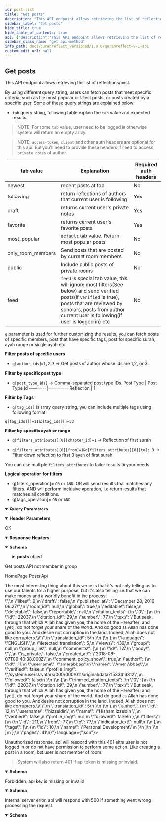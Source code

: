 ```yaml
---
id: post-list
title: "Get posts"
description: "This API endpoint allows retrieving the list of reflections/post."
sidebar_label: "Get posts"
hide_title: true
hide_table_of_contents: true
api: {"description":"This API endpoint allows retrieving the list of reflections/post.\n \nBy using different query string, users can fetch posts that meet specific criteria, such as the most popular or latest posts, or posts created by a specific user. Some of these query strings are explained below:\n\n\n- `tab` query string, following table explain the `tab` value and expected results. \n\n> NOTE: For some `tab` value, user need to be logged in otherwise system will return an empty array. \n\n> NOTE: `access-token`, `client` and other auth headers are optional for this api. But you'll need to provide these headers if need to access `private notes` of author.\n \n tab value | Explanation | Required auth headers\n---------|----------|---------\n newest  | recent posts at top | No\n following | return reflections of authors that current user is following | Yes\n draft | returns current user's private notes | Yes\n favorite | returns current user's favorite posts | Yes\n most_popular | `default` tab value. Return most popular posts | No \n only_room_members | Send posts that are posted by current room members | No\n public | Include public posts of private rooms | No\n feed | `feed` is special tab value, this will ignore most filters(See below) and send verified posts(if `verified` is true), posts that are reviewed by scholars, posts from author current user is following(if user is logged in) etc | No \n \n`q` parameter is used for further customizing the results, you can fetch posts of specific members, post that have specific tags, post for specific surah, ayah range or single ayah etc. \n\n**Filter posts of specific users**\n- `q[author_ids]=1,2,3` => Get posts of author whose ids are 1,2, or 3.\n\n**Filter by specific post type**\n- `q[post_type_ids]` -> Comma-separated post type IDs.\nPost Type | Post Type Id\n---------|----------\n Reflection  | 1\n\n**Filter by Tags**\n- `q[tag_ids]` is array query string, you can include multiple tags using following format:\n\n`q[tag_ids][]=11&q[tag_ids][]=33`\n\n**Filter by specific ayah or range**\n- `q[filters_attributes][0][chapter_id]=1` -> Reflection of first surah\n\n- `q[filters_attributes][0][from]=1&q[filters_attributes][0][to]: 3` -> Filter down reflection to first 3 ayah of first surah\n\nYou can use multiple `filters_attributes` to tailor results to your needs.\n\n**Logical operation for filters**\n- q[filters_operation]= `OR` or `AND`. OR will send results that matches any filters. AND will perform inclusive operation, i.e return results that matches all conditions.\n- q[tags_operation]= `OR` or `AND`\n","parameters":[{"name":"access-token","in":"header","schema":{"type":"string"},"description":"user access token"},{"name":"client","in":"header","schema":{"type":"string"},"description":"client access token"},{"name":"expiry","in":"header","schema":{"type":"string"},"example":"1531315250","description":"timestamp of token expiry"},{"name":"token-type","in":"header","schema":{"type":"string"},"example":"Bearer","description":"access token type"},{"name":"uid","in":"header","schema":{"type":"string"},"example":"user@quranreflect.com","description":"user uid"},{"name":"client_auth_token","in":"query","required":true,"schema":{"type":"string"},"description":"Client API token"},{"schema":{"type":"boolean","default":"false"},"in":"query","name":"verified","description":"If `true` system will send verified reflections"},{"schema":{"type":"string","default":"en"},"in":"query","name":"lang","description":"Comma separated list of iso codes of languages, use this if you want to fetch posts in specific language."},{"schema":{"type":"string"},"in":"query","name":"updated_since","description":"Get posts that are updated after given date"},{"schema":{"type":"boolean","default":"false"},"in":"query","name":"exact_ayah","description":"Get post for exact ayah, normally system will include posts for ayah range"},{"schema":{"type":"boolean"},"in":"query","name":"within_range","description":"Get posts for ayahs that are within give filter range"},{"schema":{"type":"string"},"in":"query","name":"q","description":"See above description "},{"schema":{"type":"boolean"},"in":"query","name":"scholar","description":"Include scholars post"},{"schema":{"type":"boolean"},"in":"query","name":"student","description":"Include student of knowledge member's post"},{"schema":{"type":"boolean"},"in":"query","name":"verified","description":"shortcut if you need posts from scholars and student of knowledge members"},{"schema":{"type":"string","enum":["newest","following","draft","favorite","most_popular","only_room_members","public","feed"]},"in":"query","name":"tab","description":"see description about tab above"}],"responses":{"200":{"description":"OK","headers":{},"content":{"application/json":{"schema":{"type":"object","properties":{"posts":{"type":"object","properties":{"posts":{"type":"array","items":{"type":"object","x-examples":{"Example 1":{"id":442,"body":"i love #allah and #quran","likes":0,"draft":false,"published_at":"June 25, 2018 19:26","room_id":null,"global":true,"editable":true,"deletable":true,"reportable":false,"estimated_reading_time":55018.9,"citation_texts":{"0":[{"id":12480,"citation_id":3,"number":1,"text":"بسم الله الرحمن الرحيم الم","translation_id":1}],"1":[{"id":13149,"citation_id":6,"number":8,"text":"يا أيها الذين آمنوا كونوا قوامين لله شهداء بالقسط ولا يجرمنكم شنآن قوم على ألا تعدلوا اعدلوا هو أقرب للتقوى واتقوا الله إن الله خبير بما تعملون","translation_id":1},{"id":13150,"citation_id":6,"number":9,"text":"وعد الله الذين آمنوا وعملوا الصالحات لهم مغفرة وأجر عظيم","translation_id":1},{"id":13151,"citation_id":6,"number":10,"text":"والذين كفروا وكذبوا بآياتنا أولئك أصحاب الجحيم","translation_id":1},{"id":13152,"citation_id":6,"number":11,"text":"يا أيها الذين آمنوا اذكروا نعمت الله عليكم إذ هم قوم أن يبسطوا إليكم أيديهم فكف أيديهم عنكم واتقوا الله وعلى الله فليتوكل المؤمنون","translation_id":1}]},"language":"ARABIC","detected_translation":1,"views":0,"group":null,"group_link":null,"comments":[],"liked":false,"author":{"id":4,"username":"amerabbas","name":"Amer","verified":false,"profile_img":"/avatar/150/16a085/AMER"},"filters":[{"id":356,"from":null,"to":null,"indicator_text":"surah-3"},{"id":357,"from":1,"to":1,"indicator_text":"surah-2-1"},{"id":358,"from":8,"to":11,"indicator_text":"surah-5-8:11"}],"tags":[{"id":5,"name":"Zohd"},{"id":17,"name":"Allah"},{"id":25,"name":"quran"}]}},"title":"Post","description":"Post/Reflection model","properties":{"id":{"type":"integer","description":"The ID of the post."},"body":{"type":"string","description":"the post text\n"},"likes":{"type":"integer","description":"The number of likes."},"draft":{"type":"boolean","description":"Whether the post should be publicly viewed or not."},"published_at":{"type":"string","description":"The date the post was published at. Format of the date is `MMMM dd, yyyy HH:mm`"},"room_id":{"nullable":true},"global":{"type":"boolean","description":"Whether the post is global or not. A post inside a room can be set to global and becomes visible to everyone."},"editable":{"type":"boolean","description":"Whether the post is editable or not. It will be `true` if the post belongs to the current user."},"deletable":{"type":"boolean","description":"Whether the post is deletable or not. It will be `true` if the post belongs to the current user."},"reportable":{"type":"boolean","description":"Whether the current user can report the post or not."},"citation_texts":{"type":"array","items":{"type":"object","x-examples":{"Example 1":{"id":13,"text":"˹Remember˺ when Joseph said to his father, “O my dear father! Indeed I dreamt of eleven stars, and the sun, and the moon—I saw them prostrating to me!” - Joseph/4","translated_name":"Joseph","from":4,"to":4,"translation_id":5,"klass":"Citation"}},"title":"Citation","description":"QuranReflect Translation/Citation model.","properties":{"id":{"type":"integer"},"text":{"type":"string","description":"translation text"},"translated_name":{"type":"string","description":"name of the translation"},"from":{"type":"integer","description":"from ayah number"},"to":{"type":"integer","description":"to ayah number"},"translation_id":{"type":"integer"}}}},"language":{"type":"string","description":"The language of the post."},"detected_translation":{"type":"integer"},"views":{"type":"integer","description":"The number of views."},"group":{"nullable":true},"group_link":{"nullable":true},"comments":{"type":"array","items":{"type":"object"}},"liked":{"type":"boolean"},"author":{"type":"object","properties":{"id":{"type":"integer"},"username":{"type":"string"},"name":{"type":"string"},"verified":{"type":"boolean"},"profile_img":{"type":"string"}}},"filters":{"type":"array","items":{"type":"object","properties":{"id":{"type":"integer"},"from":{"type":"integer","nullable":true},"to":{"type":"integer","nullable":true},"indicator_text":{"type":"string"}}}},"tags":{"type":"array","items":{"title":"Tag","x-stoplight":{"id":"5nld22q7fx12x"},"type":"object","description":"QuranReflect Tag model.","properties":{"id":{"type":"integer"},"name":{"type":"string","description":"the #tag"}},"x-examples":{"Example 1":{"id":1,"name":"Quran"}}}},"estimated_reading_time":{"type":"number","example":55018.9,"default":0,"format":"float","description":"The average time it takes to read the post"}}}}}}}},"examples":{"example-0":{"summary":"Get posts API not member in group","value":{"success":false,"message":"You are not member of this group!"}},"example-2":{"summary":"HomePage Posts Api","value":{"posts":{"posts":[{"id":8,"body":"<div>The most interesting thing about this verse is that it's not only telling us to use our talents for a higher purpose, but it's also telling &nbsp;us that we can make money and a worldly benefit in the process.</div>","likes":9,"draft":false,"published_at":"December 28, 2016 06:27","room_id":null,"global":true,"editable":false,"deletable":false,"reportable":null,"citation_texts":{"0":[{"id":22037,"citation_id":29,"number":77,"text":"But seek, through that which Allah has given you, the home of the Hereafter; and [yet], do not forget your share of the world. And do good as Allah has done good to you. And desire not corruption in the land. Indeed, Allah does not like corrupters.\"","translation_id":5}]},"language":"ENGLISH","detected_translation":5,"views":439,"group":null,"group_link":null,"comments":[{"id":127,"body":"","is_private":false,"created_at":"2018-08-07T09:40:38.000Z","comment_policy_show":true,"author":{"id":11,"username":"amerabbas","name":"Amer Abbas","verified":false,"profile_img":"/system/users/avatars/000/000/011/original/data?1533416312","followed":false}}],"trimmed_citation_texts":{"0":[{"id":22037,"citation_id":29,"number":77,"text":"But seek, through that which Allah has given you, the home of the Hereafter; and [yet], do not forget your share of the world. And do good as Allah has done good to you. And desire not corruption in the land. Indeed, Allah does not like corrupters.\"","translation_id":5}]},"author":{"id":12,"username":"hizzeldin","name":"Hisham Izzeldin ","verified":false,"profile_img":null,"followed":false},"filters":[{"id":211,"from":77,"to":77,"indicator_text":null}],"tags":[{"id":10,"name":"Personal Development"}]}]},"pages":41}}}}}},"401":{"description":"Unauthorized response, api will respond with this 401 eithr user is not logged in or do not have permission to perform some action. Like creating a post in a room, but user is not member of room.\n\n> System will also return 401 if api token is missing or invlaid.","content":{"application/json":{"schema":{"type":"object","x-examples":{"Example 1":{"errors":["You need to sign in or sign up before continuing."]}},"properties":{"errors":{"type":"array","items":{"type":"string"}},"status":{"type":"integer","default":401},"success":{"type":"boolean","default":false}}},"examples":{"not logged in":{"value":{"errors":["You need to sign in or sign up before continuing."],"success":false}},"missing or invalid api key":{"value":{"message":"You don't have permission!","status":401,"success":false}}}}}},"403":{"description":"Forbidden, api key is missing or invalid","content":{"application/json":{"schema":{"type":"object","properties":{"success":{"type":"boolean","default":false},"message":{"type":"string"},"status":{"type":"integer","default":401}}},"examples":{"Example 1":{"value":{"success":false,"message":"You don't have permission!"}}}}}},"500":{"description":"Internal server error, api will respond with 500 if something went wrong processing the request.","content":{"application/json":{"schema":{"type":"object","properties":{"success":{"type":"boolean","default":false},"message":{"type":"string","default":"internal server error","description":"error message"}},"required":["success","message"]}}}}},"tags":["Posts"],"operationId":"post-list","method":"get","path":"/v1/posts","servers":[{"url":"https://quranreflect.com","description":"Production"}],"securitySchemes":{"apikey":{"name":"client_auth_token","type":"apiKey","in":"query"}},"info":{"title":"QuranReflect V1 API","description":"QuranReflect V1 APIs allows your app to interact with https://quranreflect.com resources. \n\n ## Getting started \n\n Our APIs are not public and require an API key. Please contact us via email `amer@qreflect.com` to get yours. \n\n ## User-specific APIs  \n\n All user-specific APIs (For example [Creating a post](/docs/quranreflect_versioned/quranreflect-v-1-api)) require the following headers:  \n\n - `access-token` the user access token, this token can be changed with every request. \n\n - `token-type`  value should always be `Bearer`. \n\n - `client` the client token, this too can be changed with every request. \n\n - `expiry` unix timestamp (in seconds) to indicate when access token will expire. \n\n - `uid` user's unique identifier. \n\n - `Authorization`: complete authorization header. Sample value `Bearer eyJhY2Nlc3MtdG9rZW4iOiJ4cjBrb3g1eXdVM3JrelVMZjhVUzlBIiwidG9rZW4tdHlwZSI6IkJlYXJlciIsImNsaWVudCI6IkpQeFJCRTloVmRBbDlTX1BVdEhJN2ciLCJleHBpcnkiOiIxNzA1OTQwNTQ3IiwidWlkIjoiYW1lci5hYmJhc0BtYWlsaW5hdG9yLmNvbSJ9`. \n\n The values of `access-token`, `client`, `expiry`, and `uid` headers will be returned in the response of [User Sign in API](/docs/quranreflect_versioned/user-signin).","version":"1.0.0"},"postman":{"name":"Get posts","description":{"content":"This API endpoint allows retrieving the list of reflections/post.\n \nBy using different query string, users can fetch posts that meet specific criteria, such as the most popular or latest posts, or posts created by a specific user. Some of these query strings are explained below:\n\n\n- `tab` query string, following table explain the `tab` value and expected results. \n\n> NOTE: For some `tab` value, user need to be logged in otherwise system will return an empty array. \n\n> NOTE: `access-token`, `client` and other auth headers are optional for this api. But you'll need to provide these headers if need to access `private notes` of author.\n \n tab value | Explanation | Required auth headers\n---------|----------|---------\n newest  | recent posts at top | No\n following | return reflections of authors that current user is following | Yes\n draft | returns current user's private notes | Yes\n favorite | returns current user's favorite posts | Yes\n most_popular | `default` tab value. Return most popular posts | No \n only_room_members | Send posts that are posted by current room members | No\n public | Include public posts of private rooms | No\n feed | `feed` is special tab value, this will ignore most filters(See below) and send verified posts(if `verified` is true), posts that are reviewed by scholars, posts from author current user is following(if user is logged in) etc | No \n \n`q` parameter is used for further customizing the results, you can fetch posts of specific members, post that have specific tags, post for specific surah, ayah range or single ayah etc. \n\n**Filter posts of specific users**\n- `q[author_ids]=1,2,3` => Get posts of author whose ids are 1,2, or 3.\n\n**Filter by specific post type**\n- `q[post_type_ids]` -> Comma-separated post type IDs.\nPost Type | Post Type Id\n---------|----------\n Reflection  | 1\n\n**Filter by Tags**\n- `q[tag_ids]` is array query string, you can include multiple tags using following format:\n\n`q[tag_ids][]=11&q[tag_ids][]=33`\n\n**Filter by specific ayah or range**\n- `q[filters_attributes][0][chapter_id]=1` -> Reflection of first surah\n\n- `q[filters_attributes][0][from]=1&q[filters_attributes][0][to]: 3` -> Filter down reflection to first 3 ayah of first surah\n\nYou can use multiple `filters_attributes` to tailor results to your needs.\n\n**Logical operation for filters**\n- q[filters_operation]= `OR` or `AND`. OR will send results that matches any filters. AND will perform inclusive operation, i.e return results that matches all conditions.\n- q[tags_operation]= `OR` or `AND`\n","type":"text/plain"},"url":{"path":["v1","posts"],"host":["{{baseUrl}}"],"query":[{"disabled":false,"description":{"content":"(Required) Client API token","type":"text/plain"},"key":"client_auth_token","value":""},{"disabled":false,"description":{"content":"If `true` system will send verified reflections","type":"text/plain"},"key":"verified","value":""},{"disabled":false,"description":{"content":"Comma separated list of iso codes of languages, use this if you want to fetch posts in specific language.","type":"text/plain"},"key":"lang","value":""},{"disabled":false,"description":{"content":"Get posts that are updated after given date","type":"text/plain"},"key":"updated_since","value":""},{"disabled":false,"description":{"content":"Get post for exact ayah, normally system will include posts for ayah range","type":"text/plain"},"key":"exact_ayah","value":""},{"disabled":false,"description":{"content":"Get posts for ayahs that are within give filter range","type":"text/plain"},"key":"within_range","value":""},{"disabled":false,"description":{"content":"See above description ","type":"text/plain"},"key":"q","value":""},{"disabled":false,"description":{"content":"Include scholars post","type":"text/plain"},"key":"scholar","value":""},{"disabled":false,"description":{"content":"Include student of knowledge member's post","type":"text/plain"},"key":"student","value":""},{"disabled":false,"description":{"content":"shortcut if you need posts from scholars and student of knowledge members","type":"text/plain"},"key":"verified","value":""},{"disabled":false,"description":{"content":"see description about tab above","type":"text/plain"},"key":"tab","value":""}],"variable":[]},"header":[{"disabled":false,"description":{"content":"user access token","type":"text/plain"},"key":"access-token","value":""},{"disabled":false,"description":{"content":"client access token","type":"text/plain"},"key":"client","value":""},{"disabled":false,"description":{"content":"timestamp of token expiry","type":"text/plain"},"key":"expiry","value":""},{"disabled":false,"description":{"content":"access token type","type":"text/plain"},"key":"token-type","value":""},{"disabled":false,"description":{"content":"user uid","type":"text/plain"},"key":"uid","value":""},{"key":"Accept","value":"application/json"}],"method":"GET"}}
sidebar_class_name: "get api-method"
info_path: docs/quranreflect_versioned/1.0.0/quranreflect-v-1-api
custom_edit_url: null
---
```



## Get posts



This API endpoint allows retrieving the list of reflections/post.
 
By using different query string, users can fetch posts that meet specific criteria, such as the most popular or latest posts, or posts created by a specific user. Some of these query strings are explained below:


- `tab` query string, following table explain the `tab` value and expected results. 

> NOTE: For some `tab` value, user need to be logged in otherwise system will return an empty array. 

> NOTE: `access-token`, `client` and other auth headers are optional for this api. But you'll need to provide these headers if need to access `private notes` of author.
 
 tab value | Explanation | Required auth headers
---------|----------|---------
 newest  | recent posts at top | No
 following | return reflections of authors that current user is following | Yes
 draft | returns current user's private notes | Yes
 favorite | returns current user's favorite posts | Yes
 most_popular | `default` tab value. Return most popular posts | No 
 only_room_members | Send posts that are posted by current room members | No
 public | Include public posts of private rooms | No
 feed | `feed` is special tab value, this will ignore most filters(See below) and send verified posts(if `verified` is true), posts that are reviewed by scholars, posts from author current user is following(if user is logged in) etc | No 
 
`q` parameter is used for further customizing the results, you can fetch posts of specific members, post that have specific tags, post for specific surah, ayah range or single ayah etc. 

**Filter posts of specific users**
- `q[author_ids]=1,2,3` =\> Get posts of author whose ids are 1,2, or 3.

**Filter by specific post type**
- `q[post_type_ids]` -\> Comma-separated post type IDs.
Post Type | Post Type Id
---------|----------
 Reflection  | 1

**Filter by Tags**
- `q[tag_ids]` is array query string, you can include multiple tags using following format:

`q[tag_ids][]=11&q[tag_ids][]=33`

**Filter by specific ayah or range**
- `q[filters_attributes][0][chapter_id]=1` -\> Reflection of first surah

- `q[filters_attributes][0][from]=1&q[filters_attributes][0][to]: 3` -\> Filter down reflection to first 3 ayah of first surah

You can use multiple `filters_attributes` to tailor results to your needs.

**Logical operation for filters**
- q[filters_operation]= `OR` or `AND`. OR will send results that matches any filters. AND will perform inclusive operation, i.e return results that matches all conditions.
- q[tags_operation]= `OR` or `AND`


<details style={{"marginBottom":"1rem"}} data-collapsed={false} open={true}><summary style={{}}><strong>Query Parameters</strong></summary><div><ul><ParamsItem className={"paramsItem"} param={{"name":"client_auth_token","in":"query","required":true,"schema":{"type":"string"},"description":"Client API token"}}></ParamsItem><ParamsItem className={"paramsItem"} param={{"schema":{"type":"boolean","default":"false"},"in":"query","name":"verified","description":"If `true` system will send verified reflections"}}></ParamsItem><ParamsItem className={"paramsItem"} param={{"schema":{"type":"string","default":"en"},"in":"query","name":"lang","description":"Comma separated list of iso codes of languages, use this if you want to fetch posts in specific language."}}></ParamsItem><ParamsItem className={"paramsItem"} param={{"schema":{"type":"string"},"in":"query","name":"updated_since","description":"Get posts that are updated after given date"}}></ParamsItem><ParamsItem className={"paramsItem"} param={{"schema":{"type":"boolean","default":"false"},"in":"query","name":"exact_ayah","description":"Get post for exact ayah, normally system will include posts for ayah range"}}></ParamsItem><ParamsItem className={"paramsItem"} param={{"schema":{"type":"boolean"},"in":"query","name":"within_range","description":"Get posts for ayahs that are within give filter range"}}></ParamsItem><ParamsItem className={"paramsItem"} param={{"schema":{"type":"string"},"in":"query","name":"q","description":"See above description "}}></ParamsItem><ParamsItem className={"paramsItem"} param={{"schema":{"type":"boolean"},"in":"query","name":"scholar","description":"Include scholars post"}}></ParamsItem><ParamsItem className={"paramsItem"} param={{"schema":{"type":"boolean"},"in":"query","name":"student","description":"Include student of knowledge member's post"}}></ParamsItem><ParamsItem className={"paramsItem"} param={{"schema":{"type":"boolean"},"in":"query","name":"verified","description":"shortcut if you need posts from scholars and student of knowledge members"}}></ParamsItem><ParamsItem className={"paramsItem"} param={{"schema":{"type":"string","enum":["newest","following","draft","favorite","most_popular","only_room_members","public","feed"]},"in":"query","name":"tab","description":"see description about tab above"}}></ParamsItem></ul></div></details><details style={{"marginBottom":"1rem"}} data-collapsed={false} open={true}><summary style={{}}><strong>Header Parameters</strong></summary><div><ul><ParamsItem className={"paramsItem"} param={{"name":"access-token","in":"header","schema":{"type":"string"},"description":"user access token"}}></ParamsItem><ParamsItem className={"paramsItem"} param={{"name":"client","in":"header","schema":{"type":"string"},"description":"client access token"}}></ParamsItem><ParamsItem className={"paramsItem"} param={{"name":"expiry","in":"header","schema":{"type":"string"},"example":"1531315250","description":"timestamp of token expiry"}}></ParamsItem><ParamsItem className={"paramsItem"} param={{"name":"token-type","in":"header","schema":{"type":"string"},"example":"Bearer","description":"access token type"}}></ParamsItem><ParamsItem className={"paramsItem"} param={{"name":"uid","in":"header","schema":{"type":"string"},"example":"user@quranreflect.com","description":"user uid"}}></ParamsItem></ul></div></details><div><ApiTabs><TabItem label={"200"} value={"200"}><div>

OK

</div><details style={{"textAlign":"left","marginBottom":"1rem"}} data-collaposed={true} open={false}><summary style={{}}><strong>Response Headers</strong></summary><ul style={{"marginLeft":"1rem"}}></ul></details><div><MimeTabs schemaType={"response"}><TabItem label={"application/json"} value={"application/json"}><SchemaTabs><TabItem label={"Schema"} value={"Schema"}><details style={{}} data-collapsed={false} open={true}><summary style={{"textAlign":"left"}}><strong>Schema</strong></summary><div style={{"textAlign":"left","marginLeft":"1rem"}}></div><ul style={{"marginLeft":"1rem"}}><SchemaItem collapsible={true} className={"schemaItem"}><details style={{}}><summary style={{}}><strong>posts</strong><span style={{"opacity":"0.6"}}> object</span></summary><div style={{"marginLeft":"1rem"}}><SchemaItem collapsible={true} className={"schemaItem"}><details style={{}}><summary style={{}}><strong>posts</strong><span style={{"opacity":"0.6"}}> object[]</span></summary><div style={{"marginLeft":"1rem"}}><li><div style={{"fontSize":"var(--ifm-code-font-size)","opacity":"0.6","marginLeft":"-.5rem","paddingBottom":".5rem"}}>Array [</div></li><SchemaItem collapsible={false} name={"id"} required={false} schemaName={"integer"} qualifierMessage={undefined} schema={{"type":"integer","description":"The ID of the post."}}></SchemaItem><SchemaItem collapsible={false} name={"body"} required={false} schemaName={"string"} qualifierMessage={undefined} schema={{"type":"string","description":"the post text\n"}}></SchemaItem><SchemaItem collapsible={false} name={"likes"} required={false} schemaName={"integer"} qualifierMessage={undefined} schema={{"type":"integer","description":"The number of likes."}}></SchemaItem><SchemaItem collapsible={false} name={"draft"} required={false} schemaName={"boolean"} qualifierMessage={undefined} schema={{"type":"boolean","description":"Whether the post should be publicly viewed or not."}}></SchemaItem><SchemaItem collapsible={false} name={"published_at"} required={false} schemaName={"string"} qualifierMessage={undefined} schema={{"type":"string","description":"The date the post was published at. Format of the date is `MMMM dd, yyyy HH:mm`"}}></SchemaItem><SchemaItem collapsible={false} name={"room_id"} required={false} schemaName={""} qualifierMessage={undefined} schema={{"nullable":true}}></SchemaItem><SchemaItem collapsible={false} name={"global"} required={false} schemaName={"boolean"} qualifierMessage={undefined} schema={{"type":"boolean","description":"Whether the post is global or not. A post inside a room can be set to global and becomes visible to everyone."}}></SchemaItem><SchemaItem collapsible={false} name={"editable"} required={false} schemaName={"boolean"} qualifierMessage={undefined} schema={{"type":"boolean","description":"Whether the post is editable or not. It will be `true` if the post belongs to the current user."}}></SchemaItem><SchemaItem collapsible={false} name={"deletable"} required={false} schemaName={"boolean"} qualifierMessage={undefined} schema={{"type":"boolean","description":"Whether the post is deletable or not. It will be `true` if the post belongs to the current user."}}></SchemaItem><SchemaItem collapsible={false} name={"reportable"} required={false} schemaName={"boolean"} qualifierMessage={undefined} schema={{"type":"boolean","description":"Whether the current user can report the post or not."}}></SchemaItem><SchemaItem collapsible={true} className={"schemaItem"}><details style={{}}><summary style={{}}><strong>citation_texts</strong><span style={{"opacity":"0.6"}}> object[]</span></summary><div style={{"marginLeft":"1rem"}}><li><div style={{"fontSize":"var(--ifm-code-font-size)","opacity":"0.6","marginLeft":"-.5rem","paddingBottom":".5rem"}}>Array [</div></li><SchemaItem collapsible={false} name={"id"} required={false} schemaName={"integer"} qualifierMessage={undefined} schema={{"type":"integer"}}></SchemaItem><SchemaItem collapsible={false} name={"text"} required={false} schemaName={"string"} qualifierMessage={undefined} schema={{"type":"string","description":"translation text"}}></SchemaItem><SchemaItem collapsible={false} name={"translated_name"} required={false} schemaName={"string"} qualifierMessage={undefined} schema={{"type":"string","description":"name of the translation"}}></SchemaItem><SchemaItem collapsible={false} name={"from"} required={false} schemaName={"integer"} qualifierMessage={undefined} schema={{"type":"integer","description":"from ayah number"}}></SchemaItem><SchemaItem collapsible={false} name={"to"} required={false} schemaName={"integer"} qualifierMessage={undefined} schema={{"type":"integer","description":"to ayah number"}}></SchemaItem><SchemaItem collapsible={false} name={"translation_id"} required={false} schemaName={"integer"} qualifierMessage={undefined} schema={{"type":"integer"}}></SchemaItem><li><div style={{"fontSize":"var(--ifm-code-font-size)","opacity":"0.6","marginLeft":"-.5rem"}}>]</div></li></div></details></SchemaItem><SchemaItem collapsible={false} name={"language"} required={false} schemaName={"string"} qualifierMessage={undefined} schema={{"type":"string","description":"The language of the post."}}></SchemaItem><SchemaItem collapsible={false} name={"detected_translation"} required={false} schemaName={"integer"} qualifierMessage={undefined} schema={{"type":"integer"}}></SchemaItem><SchemaItem collapsible={false} name={"views"} required={false} schemaName={"integer"} qualifierMessage={undefined} schema={{"type":"integer","description":"The number of views."}}></SchemaItem><SchemaItem collapsible={false} name={"group"} required={false} schemaName={""} qualifierMessage={undefined} schema={{"nullable":true}}></SchemaItem><SchemaItem collapsible={false} name={"group_link"} required={false} schemaName={""} qualifierMessage={undefined} schema={{"nullable":true}}></SchemaItem><SchemaItem collapsible={false} name={"comments"} required={false} schemaName={"object[]"} qualifierMessage={undefined} schema={{"type":"array","items":{"type":"object"}}}></SchemaItem><SchemaItem collapsible={false} name={"liked"} required={false} schemaName={"boolean"} qualifierMessage={undefined} schema={{"type":"boolean"}}></SchemaItem><SchemaItem collapsible={true} className={"schemaItem"}><details style={{}}><summary style={{}}><strong>author</strong><span style={{"opacity":"0.6"}}> object</span></summary><div style={{"marginLeft":"1rem"}}><SchemaItem collapsible={false} name={"id"} required={false} schemaName={"integer"} qualifierMessage={undefined} schema={{"type":"integer"}}></SchemaItem><SchemaItem collapsible={false} name={"username"} required={false} schemaName={"string"} qualifierMessage={undefined} schema={{"type":"string"}}></SchemaItem><SchemaItem collapsible={false} name={"name"} required={false} schemaName={"string"} qualifierMessage={undefined} schema={{"type":"string"}}></SchemaItem><SchemaItem collapsible={false} name={"verified"} required={false} schemaName={"boolean"} qualifierMessage={undefined} schema={{"type":"boolean"}}></SchemaItem><SchemaItem collapsible={false} name={"profile_img"} required={false} schemaName={"string"} qualifierMessage={undefined} schema={{"type":"string"}}></SchemaItem></div></details></SchemaItem><SchemaItem collapsible={true} className={"schemaItem"}><details style={{}}><summary style={{}}><strong>filters</strong><span style={{"opacity":"0.6"}}> object[]</span></summary><div style={{"marginLeft":"1rem"}}><li><div style={{"fontSize":"var(--ifm-code-font-size)","opacity":"0.6","marginLeft":"-.5rem","paddingBottom":".5rem"}}>Array [</div></li><SchemaItem collapsible={false} name={"id"} required={false} schemaName={"integer"} qualifierMessage={undefined} schema={{"type":"integer"}}></SchemaItem><SchemaItem collapsible={false} name={"from"} required={false} schemaName={"integer"} qualifierMessage={undefined} schema={{"type":"integer","nullable":true}}></SchemaItem><SchemaItem collapsible={false} name={"to"} required={false} schemaName={"integer"} qualifierMessage={undefined} schema={{"type":"integer","nullable":true}}></SchemaItem><SchemaItem collapsible={false} name={"indicator_text"} required={false} schemaName={"string"} qualifierMessage={undefined} schema={{"type":"string"}}></SchemaItem><li><div style={{"fontSize":"var(--ifm-code-font-size)","opacity":"0.6","marginLeft":"-.5rem"}}>]</div></li></div></details></SchemaItem><SchemaItem collapsible={true} className={"schemaItem"}><details style={{}}><summary style={{}}><strong>tags</strong><span style={{"opacity":"0.6"}}> object[]</span></summary><div style={{"marginLeft":"1rem"}}><li><div style={{"fontSize":"var(--ifm-code-font-size)","opacity":"0.6","marginLeft":"-.5rem","paddingBottom":".5rem"}}>Array [</div></li><SchemaItem collapsible={false} name={"id"} required={false} schemaName={"integer"} qualifierMessage={undefined} schema={{"type":"integer"}}></SchemaItem><SchemaItem collapsible={false} name={"name"} required={false} schemaName={"string"} qualifierMessage={undefined} schema={{"type":"string","description":"the #tag"}}></SchemaItem><li><div style={{"fontSize":"var(--ifm-code-font-size)","opacity":"0.6","marginLeft":"-.5rem"}}>]</div></li></div></details></SchemaItem><SchemaItem collapsible={false} name={"estimated_reading_time"} required={false} schemaName={"float"} qualifierMessage={undefined} schema={{"type":"number","example":55018.9,"default":0,"format":"float","description":"The average time it takes to read the post"}}></SchemaItem><li><div style={{"fontSize":"var(--ifm-code-font-size)","opacity":"0.6","marginLeft":"-.5rem"}}>]</div></li></div></details></SchemaItem></div></details></SchemaItem></ul></details></TabItem><TabItem label={"Example (from schema)"} value={"Example (from schema)"}><ResponseSamples responseExample={"{\n  \"posts\": {\n    \"posts\": [\n      {\n        \"id\": 0,\n        \"body\": \"string\",\n        \"likes\": 0,\n        \"draft\": true,\n        \"published_at\": \"string\",\n        \"global\": true,\n        \"editable\": true,\n        \"deletable\": true,\n        \"reportable\": true,\n        \"citation_texts\": [\n          {\n            \"id\": 0,\n            \"text\": \"string\",\n            \"translated_name\": \"string\",\n            \"from\": 0,\n            \"to\": 0,\n            \"translation_id\": 0\n          }\n        ],\n        \"language\": \"string\",\n        \"detected_translation\": 0,\n        \"views\": 0,\n        \"comments\": [\n          {}\n        ],\n        \"liked\": true,\n        \"author\": {\n          \"id\": 0,\n          \"username\": \"string\",\n          \"name\": \"string\",\n          \"verified\": true,\n          \"profile_img\": \"string\"\n        },\n        \"filters\": [\n          {\n            \"id\": 0,\n            \"from\": 0,\n            \"to\": 0,\n            \"indicator_text\": \"string\"\n          }\n        ],\n        \"tags\": [\n          {\n            \"id\": 0,\n            \"name\": \"string\"\n          }\n        ],\n        \"estimated_reading_time\": 55018.9\n      }\n    ]\n  }\n}"} language={"json"}></ResponseSamples></TabItem><TabItem label={"example-0"} value={"example-0"}><p> Get posts API not member in group</p><ResponseSamples responseExample={"{\n  \"success\": false,\n  \"message\": \"You are not member of this group!\"\n}"} language={"json"}></ResponseSamples></TabItem><TabItem label={"example-2"} value={"example-2"}><p> HomePage Posts Api</p><ResponseSamples responseExample={"{\n  \"posts\": {\n    \"posts\": [\n      {\n        \"id\": 8,\n        \"body\": \"<div>The most interesting thing about this verse is that it's not only telling us to use our talents for a higher purpose, but it's also telling &nbsp;us that we can make money and a worldly benefit in the process.</div>\",\n        \"likes\": 9,\n        \"draft\": false,\n        \"published_at\": \"December 28, 2016 06:27\",\n        \"room_id\": null,\n        \"global\": true,\n        \"editable\": false,\n        \"deletable\": false,\n        \"reportable\": null,\n        \"citation_texts\": {\n          \"0\": [\n            {\n              \"id\": 22037,\n              \"citation_id\": 29,\n              \"number\": 77,\n              \"text\": \"But seek, through that which Allah has given you, the home of the Hereafter; and [yet], do not forget your share of the world. And do good as Allah has done good to you. And desire not corruption in the land. Indeed, Allah does not like corrupters.\\\"\",\n              \"translation_id\": 5\n            }\n          ]\n        },\n        \"language\": \"ENGLISH\",\n        \"detected_translation\": 5,\n        \"views\": 439,\n        \"group\": null,\n        \"group_link\": null,\n        \"comments\": [\n          {\n            \"id\": 127,\n            \"body\": \"\",\n            \"is_private\": false,\n            \"created_at\": \"2018-08-07T09:40:38.000Z\",\n            \"comment_policy_show\": true,\n            \"author\": {\n              \"id\": 11,\n              \"username\": \"amerabbas\",\n              \"name\": \"Amer Abbas\",\n              \"verified\": false,\n              \"profile_img\": \"/system/users/avatars/000/000/011/original/data?1533416312\",\n              \"followed\": false\n            }\n          }\n        ],\n        \"trimmed_citation_texts\": {\n          \"0\": [\n            {\n              \"id\": 22037,\n              \"citation_id\": 29,\n              \"number\": 77,\n              \"text\": \"But seek, through that which Allah has given you, the home of the Hereafter; and [yet], do not forget your share of the world. And do good as Allah has done good to you. And desire not corruption in the land. Indeed, Allah does not like corrupters.\\\"\",\n              \"translation_id\": 5\n            }\n          ]\n        },\n        \"author\": {\n          \"id\": 12,\n          \"username\": \"hizzeldin\",\n          \"name\": \"Hisham Izzeldin \",\n          \"verified\": false,\n          \"profile_img\": null,\n          \"followed\": false\n        },\n        \"filters\": [\n          {\n            \"id\": 211,\n            \"from\": 77,\n            \"to\": 77,\n            \"indicator_text\": null\n          }\n        ],\n        \"tags\": [\n          {\n            \"id\": 10,\n            \"name\": \"Personal Development\"\n          }\n        ]\n      }\n    ]\n  },\n  \"pages\": 41\n}"} language={"json"}></ResponseSamples></TabItem></SchemaTabs></TabItem></MimeTabs></div></TabItem><TabItem label={"401"} value={"401"}><div>

Unauthorized response, api will respond with this 401 eithr user is not logged in or do not have permission to perform some action. Like creating a post in a room, but user is not member of room.

> System will also return 401 if api token is missing or invlaid.

</div><div><MimeTabs schemaType={"response"}><TabItem label={"application/json"} value={"application/json"}><SchemaTabs><TabItem label={"Schema"} value={"Schema"}><details style={{}} data-collapsed={false} open={true}><summary style={{"textAlign":"left"}}><strong>Schema</strong></summary><div style={{"textAlign":"left","marginLeft":"1rem"}}></div><ul style={{"marginLeft":"1rem"}}><SchemaItem collapsible={false} name={"errors"} required={false} schemaName={"string[]"} qualifierMessage={undefined} schema={{"type":"array","items":{"type":"string"}}}></SchemaItem><SchemaItem collapsible={false} name={"status"} required={false} schemaName={"integer"} qualifierMessage={undefined} schema={{"type":"integer","default":401}}></SchemaItem><SchemaItem collapsible={false} name={"success"} required={false} schemaName={"boolean"} qualifierMessage={undefined} schema={{"type":"boolean","default":false}}></SchemaItem></ul></details></TabItem><TabItem label={"Example (from schema)"} value={"Example (from schema)"}><ResponseSamples responseExample={"{\n  \"errors\": [\n    \"string\"\n  ],\n  \"status\": 401,\n  \"success\": false\n}"} language={"json"}></ResponseSamples></TabItem><TabItem label={"not logged in"} value={"not logged in"}><ResponseSamples responseExample={"{\n  \"errors\": [\n    \"You need to sign in or sign up before continuing.\"\n  ],\n  \"success\": false\n}"} language={"json"}></ResponseSamples></TabItem><TabItem label={"missing or invalid api key"} value={"missing or invalid api key"}><ResponseSamples responseExample={"{\n  \"message\": \"You don't have permission!\",\n  \"status\": 401,\n  \"success\": false\n}"} language={"json"}></ResponseSamples></TabItem></SchemaTabs></TabItem></MimeTabs></div></TabItem><TabItem label={"403"} value={"403"}><div>

Forbidden, api key is missing or invalid

</div><div><MimeTabs schemaType={"response"}><TabItem label={"application/json"} value={"application/json"}><SchemaTabs><TabItem label={"Schema"} value={"Schema"}><details style={{}} data-collapsed={false} open={true}><summary style={{"textAlign":"left"}}><strong>Schema</strong></summary><div style={{"textAlign":"left","marginLeft":"1rem"}}></div><ul style={{"marginLeft":"1rem"}}><SchemaItem collapsible={false} name={"success"} required={false} schemaName={"boolean"} qualifierMessage={undefined} schema={{"type":"boolean","default":false}}></SchemaItem><SchemaItem collapsible={false} name={"message"} required={false} schemaName={"string"} qualifierMessage={undefined} schema={{"type":"string"}}></SchemaItem><SchemaItem collapsible={false} name={"status"} required={false} schemaName={"integer"} qualifierMessage={undefined} schema={{"type":"integer","default":401}}></SchemaItem></ul></details></TabItem><TabItem label={"Example (from schema)"} value={"Example (from schema)"}><ResponseSamples responseExample={"{\n  \"success\": false,\n  \"message\": \"string\",\n  \"status\": 401\n}"} language={"json"}></ResponseSamples></TabItem><TabItem label={"Example 1"} value={"Example 1"}><ResponseSamples responseExample={"{\n  \"success\": false,\n  \"message\": \"You don't have permission!\"\n}"} language={"json"}></ResponseSamples></TabItem></SchemaTabs></TabItem></MimeTabs></div></TabItem><TabItem label={"500"} value={"500"}><div>

Internal server error, api will respond with 500 if something went wrong processing the request.

</div><div><MimeTabs schemaType={"response"}><TabItem label={"application/json"} value={"application/json"}><SchemaTabs><TabItem label={"Schema"} value={"Schema"}><details style={{}} data-collapsed={false} open={true}><summary style={{"textAlign":"left"}}><strong>Schema</strong></summary><div style={{"textAlign":"left","marginLeft":"1rem"}}></div><ul style={{"marginLeft":"1rem"}}><SchemaItem collapsible={false} name={"success"} required={true} schemaName={"boolean"} qualifierMessage={undefined} schema={{"type":"boolean","default":false}}></SchemaItem><SchemaItem collapsible={false} name={"message"} required={true} schemaName={"string"} qualifierMessage={undefined} schema={{"type":"string","default":"internal server error","description":"error message"}}></SchemaItem></ul></details></TabItem><TabItem label={"Example (from schema)"} value={"Example (from schema)"}><ResponseSamples responseExample={"{\n  \"success\": false,\n  \"message\": \"internal server error\"\n}"} language={"json"}></ResponseSamples></TabItem></SchemaTabs></TabItem></MimeTabs></div></TabItem></ApiTabs></div>
      